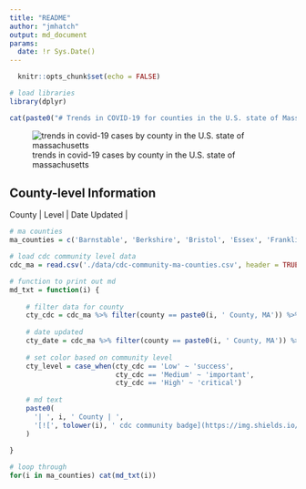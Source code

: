 ```yaml
---
title: "README"
author: "jmhatch"
output: md_document
params:
  date: !r Sys.Date()
---
```


```r
  knitr::opts_chunk$set(echo = FALSE)

# load libraries
library(dplyr)
```

```r
cat(paste0("# Trends in COVID-19 for counties in the U.S. state of Massachusetts (updated on ", params$date, ")\n"))
```

![trends in covid-19 cases by county in the U.S. state of massachusetts](./images/ma_county_covid.png)

## County-level Information

| County | Level | Date Updated |
```r
# ma counties
ma_counties = c('Barnstable', 'Berkshire', 'Bristol', 'Essex', 'Franklin', 'Hampden', 'Hampshire', 'Middlesex', 'Norfolk', 'Plymouth', 'Suffolk', 'Worcester')

# load cdc community level data
cdc_ma = read.csv('./data/cdc-community-ma-counties.csv', header = TRUE)

# function to print out md
md_txt = function(i) {
  
    # filter data for county
    cty_cdc = cdc_ma %>% filter(county == paste0(i, ' County, MA')) %>% pull(covid.19_community_level)
    
    # date updated
    cty_date = cdc_ma %>% filter(county == paste0(i, ' County, MA')) %>% pull(date_updated)
    
    # set color based on community level
    cty_level = case_when(cty_cdc == 'Low' ~ 'success', 
                          cty_cdc == 'Medium' ~ 'important',
                          cty_cdc == 'High' ~ 'critical')
    
    # md text
    paste0(
      '| ', i, ' County | ', 
      '[![', tolower(i), ' cdc community badge](https://img.shields.io/badge/CDC%20Community%20Level-', cty_cdc, '-', cty_level, '.svg)](https://www.cdc.gov/coronavirus/2019-ncov/science/community-levels.html) | ', cty_date, ' | \n'
    )
  
}

# loop through 
for(i in ma_counties) cat(md_txt(i))
```